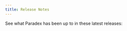 ```yaml
---
title: Release Notes
---
```


See what Paradex has been up to in these latest releases: 

<CardGroup cols={2}>
<Card
  title="v1.115"
  href="/release-notes/v-1-115"
>
</Card>
<Card
  title="v1.114"
  href="/release-notes/v-1-114"
>
</Card>
</CardGroup>
